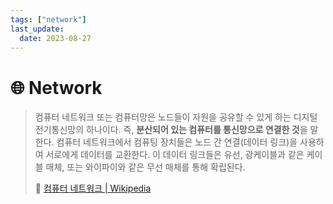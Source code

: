 ```yaml
---
tags: ["network"]
last_update:
  date: 2023-08-27
---
```


# 🌐 Network

> 컴퓨터 네트워크 또는 컴퓨터망은 노드들이 자원을 공유할 수 있게 하는 디지털 전기통신망의 하나이다. 즉, **분산되어 있는 컴퓨터를 통신망으로 연결한 것**을 말한다. 컴퓨터 네트워크에서 컴퓨팅 장치들은 노드 간 연결(데이터 링크)을 사용하여 서로에게 데이터를 교환한다. 이 데이터 링크들은 유선, 광케이블과 같은 케이블 매체, 또는 와이파이와 같은 무선 매체를 통해 확립된다.
>
> 🔗 [컴퓨터 네트워크 | Wikipedia](https://ko.wikipedia.org/wiki/%EC%BB%B4%ED%93%A8%ED%84%B0_%EB%84%A4%ED%8A%B8%EC%9B%8C%ED%81%AC)
